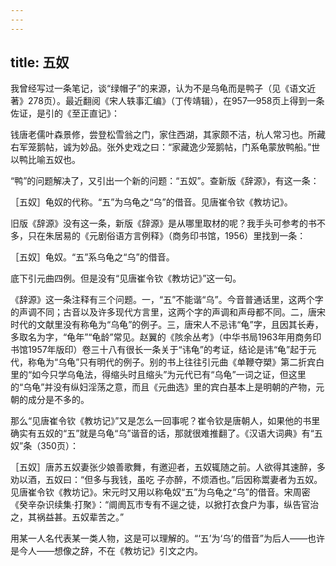 ```yaml
---
---
---
```

title: 五奴
---




我曾经写过一条笔记，谈“绿帽子”的来源，认为不是乌龟而是鸭子（见《语文近著》278页）。最近翻阅《宋人轶事汇编》（丁传靖辑），在957—958页上得到一条佐证，是引的《至正直记》：

钱唐老儒叶森景修，尝登松雪翁之门，家住西湖，其家颇不洁，杭人常习也。所藏右军笼鹅帖，诚为妙品。张外史戏之曰：“家藏逸少笼鹅帖，门系龟蒙放鸭船。”世以鸭比喻五奴也。

“鸭”的问题解决了，又引出一个新的问题：“五奴”。查新版《辞源》，有这一条：

［五奴］龟奴的代称。“五”为乌龟之“乌”的借音。见唐崔令钦《教坊记》。

旧版《辞源》没有这一条，新版《辞源》是从哪里取材的呢？我手头可参考的书不多，只在朱居易的《元剧俗语方言例释》（商务印书馆，1956）里找到一条：

［五奴］龟奴。“五”系乌龟之“乌”的借音。

底下引元曲四例。但是没有“见唐崔令钦《教坊记》”这一句。

《辞源》这一条注释有三个问题。一，“五”不能谐“乌”。今音普通话里，这两个字的声调不同；古音以及许多现代方言里，这两个字的声调和声母都不同。二，唐宋时代的文献里没有称龟为“乌龟”的例子。三，唐宋人不忌讳“龟”字，且因其长寿，多取名为字，“龟年”“龟龄”常见。赵翼的《陔余丛考》（中华书局1963年用商务印书馆1957年版印）卷三十八有很长一条关于“讳龟”的考证，结论是讳“龟”起于元代，称龟为“乌龟”只有明代的例子。别的书上往往引元曲《单鞭夺槊》第二折宾白里的“如今只学乌龟法，得缩头时且缩头”为元代已有“乌龟”一词之证，但这里的“乌龟”并没有纵妇淫荡之意，而且《元曲选》里的宾白基本上是明朝的产物，元朝的成分是不多的。

那么“见唐崔令钦《教坊记》”又是怎么一回事呢？崔令钦是唐朝人，如果他的书里确实有五奴的“五”就是乌龟“乌”谐音的话，那就很难推翻了。《汉语大词典》有“五奴”条（350页）：

［五奴］唐苏五奴妻张少娘善歌舞，有邀迎者，五奴辄随之前。人欲得其速醉，多劝以酒，五奴曰：“但多与我钱，虽吃 子亦醉，不烦酒也。”后因称鬻妻者为五奴。见唐崔令钦《教坊记》。宋元时又用以称龟奴“五”为乌龟之“乌”的借音。宋周密《癸辛杂识续集·打聚》：“阛阓瓦市专有不逞之徒，以掀打衣食户为事，纵告官治之，其祸益甚。五奴辈苦之。”

用某一人名代表某一类人物，这是可以理解的。“‘五’为‘乌’的借音”为后人——也许是今人——想像之辞，不在《教坊记》引文之内。
